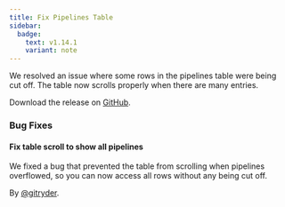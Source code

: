 ```yaml
---
title: Fix Pipelines Table
sidebar:
  badge:
    text: v1.14.1
    variant: note
---
```


We resolved an issue where some rows in the pipelines table were being cut off. The table now scrolls properly when there are many entries.

Download the release on [GitHub](https://github.com/tenzir/platform/releases/tag/v1.14.1).

### Bug Fixes

#### Fix table scroll to show all pipelines

We fixed a bug that prevented the table from scrolling when pipelines overflowed, so you can now access all rows without any being cut off.

By [@gitryder](https://github.com/gitryder).

